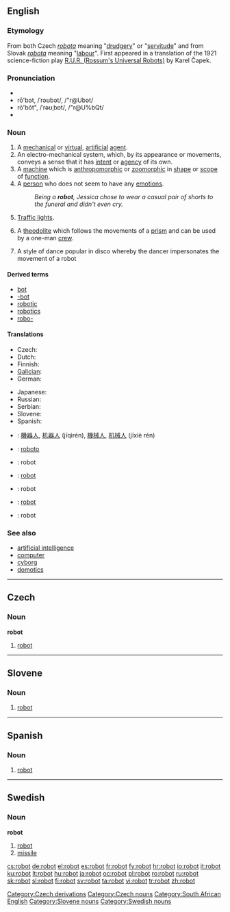 {{was wotd|2006|December|17}}
==English==

===Etymology===
From both Czech ''[[robota]]'' meaning "[[drudgery]]" or "[[servitude]]" and from Slovak ''[[robota]]'' meaning "[[labour]]".  First appeared in a translation of the 1921 science-fiction play [[W:R.U.R. (Rossum's Universal Robots)|R.U.R. (Rossum's Universal Robots)]] by Karel Čapek.

===Pronunciation===
* {{IPA|/ɹəʊbɒt/}}
* rō'bət, /ˈrəʊbət/, /"r@Ubət/<!-- standard UK or just RP? -->
* rō'bŏt", /ˈrəʊˌbɒt/, /"r@U%bQt/<!-- Aus & US, others? -->
* {{audio|en-us-robot.ogg|Audio (US)}}

===Noun===
{{wikipedia}}
{{en-noun}}

# A [[mechanical]] or [[virtual]], [[artificial]] [[agent]].
# An electro-mechanical system, which, by its appearance or movements, conveys a sense that it has [[intent]] or [[agency]] of its own.
# A [[machine]] which is [[anthropomorphic]] or [[zoomorphic]] in [[shape]] or [[scope]] of [[function]].
# A [[person]] who does not seem to have any [[emotions]].
#: ''Being a '''robot''', Jessica chose to wear a casual pair of shorts to the funeral and didn't even cry.''
# {{South Africa}} [[traffic light|Traffic lights]].
# {{surveying}} A [[theodolite]] which follows the movements of a [[prism]] and can be used by a one-man [[crew]].
# A style of dance popular in disco whereby the dancer impersonates the movement of a robot

====Derived terms====
* [[bot]]
* [[-bot]]
* [[robotic]]
* [[robotics]]
* [[robo-]]

====Translations====
{{trans-top|mechanical or virtual, artificial agent}}
* Czech: {{t+|cs|robot|m}}
* Dutch: {{t-|nl|robot}}
* Finnish: {{t+|fi|robotti}}
* [[Galician]]: {{t-|gl|robot|xs=Galician}} {{m}}
* German: {{t+|de|Roboter|m}}
{{trans-mid}}
* Japanese: {{t-|ja|ロボット|tr=robotto|sc=Jpan}}
* Russian: {{t+|ru|робот|m|tr=róbot|sc=Cyrl}}
* Serbian: {{t-|sr|робот|m|sc=Cyrl}}
* Slovene: {{t+|sl|robot|m}}
* Spanish: {{t+|es|robot|m}}
{{trans-bottom}}

{{trans-top|Translations to be checked}}
* {{ttbc|Chinese}}: [[機器人]], [[机器人]] (jīqìrén), [[機械人]], [[机械人]] (jīxiè rén)
* {{ttbc|Esperanto}}: [[roboto]]
* {{ttbc|French}}: robot {{m}}
* {{ttbc|Polish}}: [[robot]] {{m}}
{{trans-mid}}
* {{ttbc|Romanian}}: robot {{m}}
* {{ttbc|Serbian}}: [[robot#Serbian|robot]] {{m}}
* {{ttbc|Welsh}}: robot {{m}}
{{trans-bottom}}

===See also===
* [[artificial intelligence]]
* [[computer]]
* [[cyborg]]
* [[domotics]]

----

==Czech==

===Noun===
'''robot''' {{m}}

# [[#English|robot]]

[[Category:Czech derivations]]
[[Category:Czech nouns]]
[[Category:South African English]]

----

==Slovene==

===Noun===
{{sl-noun-m}}

# [[robot#English|robot]]

[[Category:Slovene nouns]]

----

==Spanish==

===Noun===
{{es-noun-m}}

# [[robot#English|robot]]

----

==Swedish==

===Noun===
'''robot''' {{c}}

# [[robot#English|robot]]
# [[missile]]

[[Category:Swedish nouns]]

[[cs:robot]]
[[de:robot]]
[[el:robot]]
[[es:robot]]
[[fr:robot]]
[[fy:robot]]
[[hr:robot]]
[[io:robot]]
[[it:robot]]
[[ku:robot]]
[[lt:robot]]
[[hu:robot]]
[[ja:robot]]
[[oc:robot]]
[[pl:robot]]
[[ro:robot]]
[[ru:robot]]
[[sk:robot]]
[[sl:robot]]
[[fi:robot]]
[[sv:robot]]
[[ta:robot]]
[[vi:robot]]
[[tr:robot]]
[[zh:robot]]